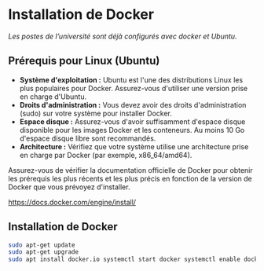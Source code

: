 # Installation de Docker

*Les postes de l’université sont déjà configurés avec docker et Ubuntu.*

## Prérequis pour Linux (Ubuntu)

- **Système d'exploitation :** Ubuntu est l'une des distributions Linux les plus populaires pour Docker. Assurez-vous d'utiliser une version prise en charge d'Ubuntu.
- **Droits d'administration :** Vous devez avoir des droits d'administration (sudo) sur votre système pour installer Docker.
- **Espace disque :** Assurez-vous d'avoir suffisamment d'espace disque disponible pour les images Docker et les conteneurs. Au moins 10 Go d'espace disque libre sont recommandés.
- **Architecture :** Vérifiez que votre système utilise une architecture prise en charge par Docker (par exemple, x86\_64/amd64).

Assurez-vous de vérifier la documentation officielle de Docker pour obtenir les prérequis les plus récents et les plus précis en fonction de la version de Docker que vous prévoyez d'installer.

https://docs.docker.com/engine/install/

## Installation de Docker

```bash copy
sudo apt-get update
sudo apt-get upgrade
sudo apt install docker.io systemctl start docker systemctl enable docker
```